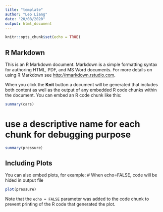 ```yaml
---
title: "template"
author: "Leo Liang"
date: "20/08/2020"
output: html_document
---
```


```r
knitr::opts_chunk$set(echo = TRUE)
```

## R Markdown

This is an R Markdown document. Markdown is a simple formatting syntax for authoring HTML, PDF, and MS Word documents. For more details on using R Markdown see <http://rmarkdown.rstudio.com>.

When you click the **Knit** button a document will be generated that includes both content as well as the output of any embedded R code chunks within the document. You can embed an R code chunk like this:

```r
summary(cars)
```
# use a descriptive name for each chunk for debugging purpose
```r
summary(pressure)
```

## Including Plots

You can also embed plots, for example:
# When echo=FALSE, code will be hided in output file
```r
plot(pressure)
```

Note that the `echo = FALSE` parameter was added to the code chunk to prevent printing of the R code that generated the plot.

